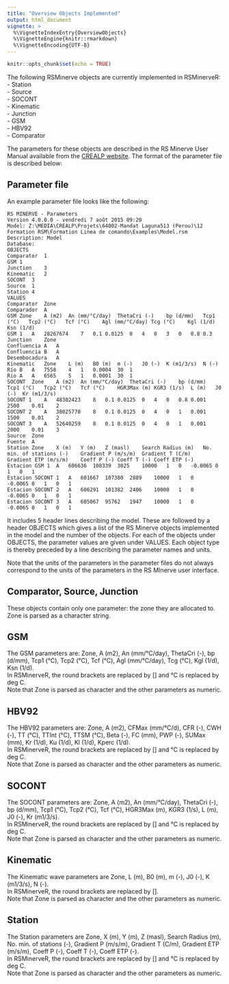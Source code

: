 ```yaml
---
title: "Overview Objects Implemented"
output: html_document
vignette: >
  %\VignetteIndexEntry{OverviewObjects}
  %\VignetteEngine{knitr::rmarkdown}
  %\VignetteEncoding{UTF-8}
---
```


```r
knitr::opts_chunk$set(echo = TRUE)
```

The following RSMinerve objects are currently implemented in RSMinerveR:  
- Station  
- Source  
- SOCONT  
- Kinematic  
- Junction  
- GSM  
- HBV92  
- Comparator  

The parameters for these objects are described in the RS Minerve User Manual available from the [CREALP website](https://www.crealp.ch/fr/accueil/outils-services/logiciels/rs-minerve/telechargement-rsm.html). The format of the parameter file is described below:  

## Parameter file
An example parameter file looks like the following: 

```
RS MINERVE - Parameters
Version 4.0.0.0 - vendredi 7 août 2015 09:20
Model: Z:\MEDIA\CREALP\Projets\64002-Mandat Laguna513 (Perou)\12 Formation RSM\Formation Linea de comando\Examples\Model.rsm
Description: Model
Database: 
OBJECTS
Comparator	1
GSM	1
Junction	3
Kinematic	2
SOCONT	3
Source	1
Station	4
VALUES
Comparator	Zone	
Comparador	A	
GSM	Zone	A (m2)	An (mm/°C/day)	ThetaCri (-)	bp (d/mm)	Tcp1 (°C)	Tcp2 (°C)	Tcf (°C)	Agl (mm/°C/day)	Tcg (°C)	Kgl (1/d)	Ksn (1/d)
GSM 1	A	28267674	7	0.1	0.0125	0	4	0	3	0	0.8	0.3
Junction	Zone	
Confluencia A	A	
Confluencia B	A	
Desembocadura	A	
Kinematic	Zone	L (m)	B0 (m)	m (-)	J0 (-)	K (m1/3/s)	N (-)
Río B	A	7558	4	1	0.0004	30	1
Rio A	A	6565	5	1	0.0001	30	1
SOCONT	Zone	A (m2)	An (mm/°C/day)	ThetaCri (-)	bp (d/mm)	Tcp1 (°C)	Tcp2 (°C)	Tcf (°C)	HGR3Max (m)	KGR3 (1/s)	L (m)	J0 (-)	Kr (m1/3/s)
SOCONT 1	A	48302423	8	0.1	0.0125	0	4	0	0.8	0.001	2500	0.01	2
SOCONT 2	A	38025778	8	0.1	0.0125	0	4	0	1	0.001	1500	0.01	2
SOCONT 3	A	52640259	8	0.1	0.0125	0	4	0	1	0.001	2000	0.01	3
Source	Zone	
Fuente	A	
Station	Zone	X (m)	Y (m)	Z (masl)	Search Radius (m)	No. min. of stations (-)	Gradient P (m/s/m)	Gradient T (C/m)	Gradient ETP (m/s/m)	Coeff P (-)	Coeff T (-)	Coeff ETP (-)
Estacion GSM 1	A	606636	108339	3025	10000	1	0	-0.0065	0	1	0	1
Estacion SOCONT 1	A	601667	107380	2889	10000	1	0	-0.0065	0	1	0	1
Estacion SOCONT 2	A	606291	101382	2406	10000	1	0	-0.0065	0	1	0	1
Estacion SOCONT 3	A	605067	95762	1947	10000	1	0	-0.0065	0	1	0	1
```
It includes 5 header lines describing the model. These are followed by a header OBJECTS which gives a list of the RS Minerve objects implemented in the model and the number of the objects. For each of the objects under OBJECTS, the parameter values are given under VALUES. Each object type is thereby preceded by a line describing the parameter names and units.  

Note that the units of the parameters in the parameter files do not always correspond to the units of the parameters in the RS MInerve user interface. 

## Comparator, Source, Junction
These objects contain only one parameter: the zone they are allocated to. Zone is parsed as a character string.  


## GSM	
The GSM parameters are: Zone, A (m2), An (mm/°C/day), ThetaCri (-), bp (d/mm), Tcp1 (°C), Tcp2 (°C), Tcf (°C), Agl (mm/°C/day), Tcg (°C), Kgl (1/d), Ksn (1/d).   
In RSMinerveR, the round brackets are replaced by [] and °C is replaced by deg C.  
Note that Zone is parsed as character and the other parameters as numeric. 


## HBV92
The HBV92 parameters are: Zone, A (m2), CFMax (mm/°C/d), CFR (-), CWH (-), TT (°C), TTInt (°C), TTSM (°C), Beta (-), FC (mm), PWP (-), SUMax (mm), Kr (1/d), Ku (1/d), Kl (1/d), Kperc (1/d).   
In RSMinerveR, the round brackets are replaced by [] and °C is replaced by deg C.  
Note that Zone is parsed as character and the other parameters as numeric. 


## SOCONT	
The SOCONT parameters are: Zone, A (m2), An (mm/°C/day), ThetaCri (-), bp (d/mm), Tcp1 (°C), Tcp2 (°C), Tcf (°C), HGR3Max (m), KGR3 (1/s), L (m), J0 (-), Kr (m1/3/s).   
In RSMinerveR, the round brackets are replaced by [] and °C is replaced by deg C.   
Note that Zone is parsed as character and the other parameters as numeric.   


## Kinematic	
The Kinematic wave parameters are Zone, L (m), B0 (m), m (-), J0 (-), K (m1/3/s), N (-).  
In RSMinerveR, the round brackets are replaced by [].   
Note that Zone is parsed as character and the other parameters as numeric. 


## Station	
The Station parameters are Zone, X (m), Y (m), Z (masl), Search Radius (m), No. min. of stations (-), Gradient P (m/s/m), Gradient T (C/m), Gradient ETP (m/s/m), Coeff P (-), Coeff T (-), Coeff ETP (-).    
In RSMinerveR, the round brackets are replaced by [] and °C is replaced by deg C.   
Note that Zone is parsed as character and the other parameters as numeric. 

